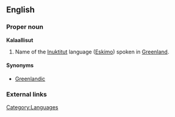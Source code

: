 {{wikipedia}}
==English==

===Proper noun===
'''Kalaallisut'''

# Name of the [[Inuktitut]] language ([[Eskimo]]) spoken in [[Greenland]].

====Synonyms====
*[[Greenlandic]]

===External links===
{{ethnologue|code=kal}}

[[Category:Languages]]
